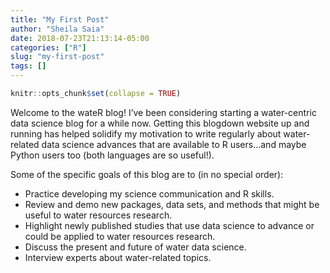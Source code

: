 ```yaml
---
title: "My First Post"
author: "Sheila Saia"
date: 2018-07-23T21:13:14-05:00
categories: ["R"]
slug: "my-first-post"
tags: []
---
```


```r
knitr::opts_chunk$set(collapse = TRUE)
```

Welcome to the wateR blog! I've been considering starting a water-centric data science blog for a while now. Getting this blogdown website up and running has helped solidify my motivation to write regularly about water-related data science advances that are available to R users...and maybe Python users too (both languages are so useful!).

Some of the specific goals of this blog are to (in no special order):

*  Practice developing my science communication and R skills.<br>
*  Review and demo new packages, data sets, and methods that might be useful to water resources research.<br>
*  Highlight newly published studies that use data science to advance or could be applied to water resources research.<br>
*  Discuss the present and future of water data science.<br>
*  Interview experts about water-related topics.<br>


```r

```



```r

```
